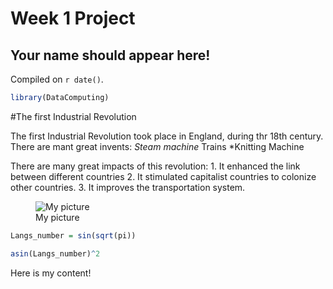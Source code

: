 # Week 1 Project  

## Your name should appear here!

<!-- leave this material as is -->
Compiled on `r date()`.

```r
library(DataComputing)
```
<!-- put your content after this line -->

#The first Industrial Revolution

The first Industrial Revolution took place in England, during thr 18th century. There are mant great invents:
*Steam machine
*Trains
*Knitting Machine

There are many great impacts of this revolution:
1. It enhanced the link between different countries
2. It stimulated capitalist countries to colonize other countries.
3. It improves the transportation system.

![My picture](http://a.hiphotos.baidu.com/baike/c0%3Dbaike80%2C5%2C5%2C80%2C26/sign=d13000bb5f6034a83defb0d3aa7a2231/4b90f603738da97771070f91b351f8198618e364.jpg)

```r
Langs_number = sin(sqrt(pi))
```


```r
asin(Langs_number)^2
```

Here is my content!
